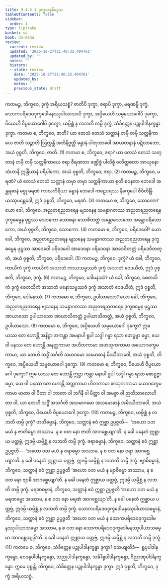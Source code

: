 ```yaml
---
title: 9.4.5.1 ဒုက္ခသစ္စနိဒ္ဒေသ
tableOfContents: false
sidebar:
  order: 1
type: tipitaka
basket: su
book: dn-maha
review:
  current: review
  updated: '2025-10-27T21:48:32.404761'
  updated_by: ''
  notes: ''
  history:
  - state: review
    date: '2025-10-27T21:48:32.404761'
    updated_by: ''
    notes: ''
    previous_state: draft
---
```



<ReviewStatus review={frontmatter.review} showDetails={true} />

<HypothesisAnnotation frontmatter={frontmatter} />

<DynamicBreadcrumb />

<Division number="387" book="dn-maha" e="ch" v="7" p="243">

<Paragraph number="1036" book="dn-maha">
ကတမဉ္စ, ဘိက္ခဝေ, ဒုက္ခံ အရိယသစ္စံ? ဇာတိပိ ဒုက္ခာ, ဇရာပိ ဒုက္ခာ, မရဏမ္ပိ ဒုက္ခံ, သောကပရိဒေဝဒုက္ခဒေါမနဿုပါယာသာပိ ဒုက္ခာ, အပ္ပိယေဟိ သမ္ပယောဂေါပိ ဒုက္ခော, ပိယေဟိ ဝိပ္ပယောဂေါပိ ဒုက္ခော, ယမ္ပိစ္ဆံ န လဘတိ တမ္ပိ ဒုက္ခံ, သံခိတ္တေန ပဉ္စုပါဒါနက္ခန္ဓာ ဒုက္ခာ.
</Paragraph>

</Division>
<Division number="388" book="dn-maha" e="ch" v="7" p="243">

<Paragraph number="1037" book="dn-maha">
ကတမာ စ, ဘိက္ခဝေ, ဇာတိ? ယာ တေသံ တေသံ သတ္တာနံ တမှိ တမှိ သတ္တနိကာယေ ဇာတိ သဉ္ဇာတိ ဩက္ကန္တိ အဘိနိဗ္ဗတ္တိ ခန္ဓာနံ ပါတုဘာဝေါ အာယတနာနံ ပဋိလာဘော, အယံ ဝုစ္စတိ, ဘိက္ခဝေ, ဇာတိ. (1)
</Paragraph>

</Division>
<Division number="389" book="dn-maha" e="ch" v="7" p="244">

<Paragraph number="1038" book="dn-maha">
ကတမာ စ, ဘိက္ခဝေ, ဇရာ? ယာ တေသံ တေသံ သတ္တာနံ တမှိ တမှိ သတ္တနိကာယေ ဇရာ ဇီရဏတာ ခဏ္ဍိစ္စံ ပါလိစ္စံ ဝလိတ္တစတာ အာယုနော သံဟာနိ ဣန္ဒြိယာနံ ပရိပါကော, အယံ ဝုစ္စတိ, ဘိက္ခဝေ, ဇရာ. (2)
</Paragraph>

</Division>
<Division number="390" book="dn-maha" e="ch" v="7" p="244">

<Paragraph number="1039" book="dn-maha">
ကတမဉ္စ, ဘိက္ခဝေ, မရဏံ? ယံ တေသံ တေသံ သတ္တာနံ တမှာ တမှာ သတ္တနိကာယာ စုတိ စဝနတာ ဘေဒေါ အန္တရဓာနံ မစ္စု မရဏံ ကာလကိရိယာ ခန္ဓာနံ ဘေဒေါ ကဠေဝရဿ နိက္ခေပေါ ဇီဝိတိန္ဒြိယဿုပစ္ဆေဒေါ, ဣဒံ ဝုစ္စတိ, ဘိက္ခဝေ, မရဏံ. (3)
</Paragraph>

</Division>
<Division number="391" book="dn-maha" e="ch" v="7" p="244">

<Paragraph number="1040" book="dn-maha">
ကတမော စ, ဘိက္ခဝေ, သောကော? ယော ခေါ, ဘိက္ခဝေ, အညတရညတရေန ဗျသနေန သမန္နာဂတဿ အညတရညတရေန ဒုက္ခဓမ္မေန ဖုဋ္ဌဿ သောကော သောစနာ သောစိတတ္တံ အန္တောသောကော အန္တောပရိသောကော, အယံ ဝုစ္စတိ, ဘိက္ခဝေ, သောကော. (4)
</Paragraph>

</Division>
<Division number="392" book="dn-maha" e="ch" v="7" p="244">

<Paragraph number="1041" book="dn-maha">
ကတမော စ, ဘိက္ခဝေ, ပရိဒေဝေါ? ယော ခေါ, ဘိက္ခဝေ, အညတရညတရေန ဗျသနေန သမန္နာဂတဿ အညတရညတရေန ဒုက္ခဓမ္မေန ဖုဋ္ဌဿ အာဒေဝေါ ပရိဒေဝေါ အာဒေဝနာ ပရိဒေဝနာ အာဒေဝိတတ္တံ ပရိဒေဝိတတ္တံ, အယံ ဝုစ္စတိ, ဘိက္ခဝေ, ပရိဒေဝေါ. (5)
</Paragraph>

</Division>
<Division number="393" book="dn-maha" e="ch" v="7" p="244">

<Paragraph number="1042" book="dn-maha">
ကတမဉ္စ, ဘိက္ခဝေ, ဒုက္ခံ? ယံ ခေါ, ဘိက္ခဝေ, ကာယိကံ ဒုက္ခံ ကာယိကံ အသာတံ ကာယသမ္ဖဿဇံ ဒုက္ခံ အသာတံ ဝေဒယိတံ, ဣဒံ ဝုစ္စတိ, ဘိက္ခဝေ, ဒုက္ခံ. (6)
</Paragraph>

</Division>
<Division number="394" book="dn-maha" e="ch" v="7" p="244">

<Paragraph number="1043" book="dn-maha">
ကတမဉ္စ, ဘိက္ခဝေ, ဒေါမနဿံ? ယံ ခေါ, ဘိက္ခဝေ, စေတသိကံ ဒုက္ခံ စေတသိကံ အသာတံ မနောသမ္ဖဿဇံ ဒုက္ခံ အသာတံ ဝေဒယိတံ, ဣဒံ ဝုစ္စတိ, ဘိက္ခဝေ, ဒေါမနဿံ. (7)
</Paragraph>

</Division>
<Division number="395" book="dn-maha" e="ch" v="7" p="244">

<Paragraph number="1044" book="dn-maha">
ကတမော စ, ဘိက္ခဝေ, ဥပါယာသော? ယော ခေါ, ဘိက္ခဝေ, အညတရညတရေန ဗျသနေန သမန္နာဂတဿ အညတရညတရေန ဒုက္ခဓမ္မေန ဖုဋ္ဌဿ အာယာသော ဥပါယာသော အာယာသိတတ္တံ ဥပါယာသိတတ္တံ, အယံ ဝုစ္စတိ, ဘိက္ခဝေ, ဥပါယာသော. (8)
</Paragraph>

</Division>
<Division number="396" book="dn-maha" e="ch" v="7" p="245">

<Paragraph number="1045" book="dn-maha">
ကတမော စ, ဘိက္ခဝေ, အပ္ပိယေဟိ သမ္ပယောဂေါ ဒုက္ခော? ဣဓ ယဿ တေ ဟောန္တိ အနိဋ္ဌာ အကန္တာ အမနာပါ ရူပါ သဒ္ဒါ ဂန္ဓာ ရသာ ဖောဋ္ဌဗ္ဗာ ဓမ္မာ, ယေ ဝါ ပနဿ တေ ဟောန္တိ အနတ္ထကာမာ အဟိတကာမာ အဖာသုကကာမာ အယောဂက္ခေမကာမာ, ယာ တေဟိ သဒ္ဓိံ သင်္ဂတိ သမာဂမော သမောဓာနံ မိဿီဘာဝေါ, အယံ ဝုစ္စတိ, ဘိက္ခဝေ, အပ္ပိယေဟိ သမ္ပယောဂေါ ဒုက္ခော. (9)
</Paragraph>

</Division>
<Division number="397" book="dn-maha" e="ch" v="7" p="245">

<Paragraph number="1046" book="dn-maha">
ကတမော စ, ဘိက္ခဝေ, ပိယေဟိ ဝိပ္ပယောဂေါ ဒုက္ခော? ဣဓ ယဿ တေ ဟောန္တိ ဣဋ္ဌာ ကန္တာ မနာပါ ရူပါ သဒ္ဒါ ဂန္ဓာ ရသာ ဖောဋ္ဌဗ္ဗာ ဓမ္မာ, ယေ ဝါ ပနဿ တေ ဟောန္တိ အတ္ထကာမာ ဟိတကာမာ ဖာသုကကာမာ ယောဂက္ခေမကာမာ မာတာ ဝါ ပိတာ ဝါ ဘာတာ ဝါ ဘဂိနီ ဝါ မိတ္တာ ဝါ အမစ္စာ ဝါ ဉာတိသာလောဟိတာ ဝါ, ယာ တေဟိ သဒ္ဓိံ အသင်္ဂတိ အသမာဂမော အသမောဓာနံ အမိဿီဘာဝေါ, အယံ ဝုစ္စတိ, ဘိက္ခဝေ, ပိယေဟိ ဝိပ္ပယောဂေါ ဒုက္ခော. (10)
</Paragraph>

</Division>
<Division number="398" book="dn-maha" e="ch" v="7" p="245">

<Paragraph number="1047" book="dn-maha">
ကတမဉ္စ, ဘိက္ခဝေ, ယမ္ပိစ္ဆံ န လဘတိ တမ္ပိ ဒုက္ခံ? ဇာတိဓမ္မာနံ, ဘိက္ခဝေ, သတ္တာနံ ဧဝံ ဣစ္ဆာ ဥပ္ပဇ္ဇတိ—  ‘အဟော ဝတ မယံ န ဇာတိဓမ္မာ အဿာမ, န စ ဝတ နော ဇာတိ အာဂစ္ဆေယျာ’တိ. န ခေါ ပနေတံ ဣစ္ဆာယ ပတ္တဗ္ဗံ, ဣဒမ္ပိ ယမ္ပိစ္ဆံ န လဘတိ တမ္ပိ ဒုက္ခံ. ဇရာဓမ္မာနံ, ဘိက္ခဝေ, သတ္တာနံ ဧဝံ ဣစ္ဆာ ဥပ္ပဇ္ဇတိ—  ‘အဟော ဝတ မယံ န ဇရာဓမ္မာ အဿာမ, န စ ဝတ နော ဇရာ အာဂစ္ဆေယျာ’တိ. န ခေါ ပနေတံ ဣစ္ဆာယ ပတ္တဗ္ဗံ, ဣဒမ္ပိ ယမ္ပိစ္ဆံ န လဘတိ တမ္ပိ ဒုက္ခံ. ဗျာဓိဓမ္မာနံ, ဘိက္ခဝေ, သတ္တာနံ ဧဝံ ဣစ္ဆာ ဥပ္ပဇ္ဇတိ ‘အဟော ဝတ မယံ န ဗျာဓိဓမ္မာ အဿာမ, န စ ဝတ နော ဗျာဓိ အာဂစ္ဆေယျာ’တိ. န ခေါ ပနေတံ ဣစ္ဆာယ ပတ္တဗ္ဗံ, ဣဒမ္ပိ ယမ္ပိစ္ဆံ န လဘတိ တမ္ပိ ဒုက္ခံ. မရဏဓမ္မာနံ, ဘိက္ခဝေ, သတ္တာနံ ဧဝံ ဣစ္ဆာ ဥပ္ပဇ္ဇတိ ‘အဟော ဝတ မယံ န မရဏဓမ္မာ အဿာမ, န စ ဝတ နော မရဏံ အာဂစ္ဆေယျာ’တိ. န ခေါ ပနေတံ ဣစ္ဆာယ ပတ္တဗ္ဗံ, ဣဒမ္ပိ ယမ္ပိစ္ဆံ န လဘတိ တမ္ပိ ဒုက္ခံ. သောကပရိဒေဝဒုက္ခဒေါမနဿုပါယာသဓမ္မာနံ, ဘိက္ခဝေ, သတ္တာနံ ဧဝံ ဣစ္ဆာ ဥပ္ပဇ္ဇတိ ‘အဟော ဝတ မယံ န သောကပရိဒေဝဒုက္ခဒေါမနဿုပါယာသဓမ္မာ အဿာမ, န စ ဝတ နော သောကပရိဒေဝဒုက္ခဒေါမနဿုပါယာသဓမ္မာ အာဂစ္ဆေယျုန်’တိ. န ခေါ ပနေတံ ဣစ္ဆာယ ပတ္တဗ္ဗံ, ဣဒမ္ပိ ယမ္ပိစ္ဆံ န လဘတိ တမ္ပိ ဒုက္ခံ. (11)
</Paragraph>

</Division>
<Division number="399" book="dn-maha" e="ch" v="7" p="246">

<Paragraph number="1048" book="dn-maha">
ကတမေ စ, ဘိက္ခဝေ, သံခိတ္တေန ပဉ္စုပါဒါနက္ခန္ဓာ ဒုက္ခာ? သေယျထိဒံ—  ရူပုပါဒါနက္ခန္ဓော, ဝေဒနုပါဒါနက္ခန္ဓော, သညုပါဒါနက္ခန္ဓော, သင်္ခါရုပါဒါနက္ခန္ဓော, ဝိညာဏုပါဒါနက္ခန္ဓော. ဣမေ ဝုစ္စန္တိ, ဘိက္ခဝေ, သံခိတ္တေန ပဉ္စုပါဒါနက္ခန္ဓာ ဒုက္ခာ. ဣဒံ ဝုစ္စတိ, ဘိက္ခဝေ, ဒုက္ခံ အရိယသစ္စံ.
</Paragraph>
</Division>
